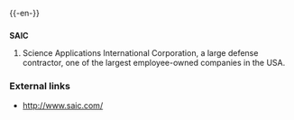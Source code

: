{{-en-}}

==={{initialism}}===
'''SAIC'''
#Science Applications International Corporation, a large defense contractor, one of the largest employee-owned companies in the USA.

===External links===
{{pedialite}}
*[http://www.saic.com/ http://www.saic.com/]
